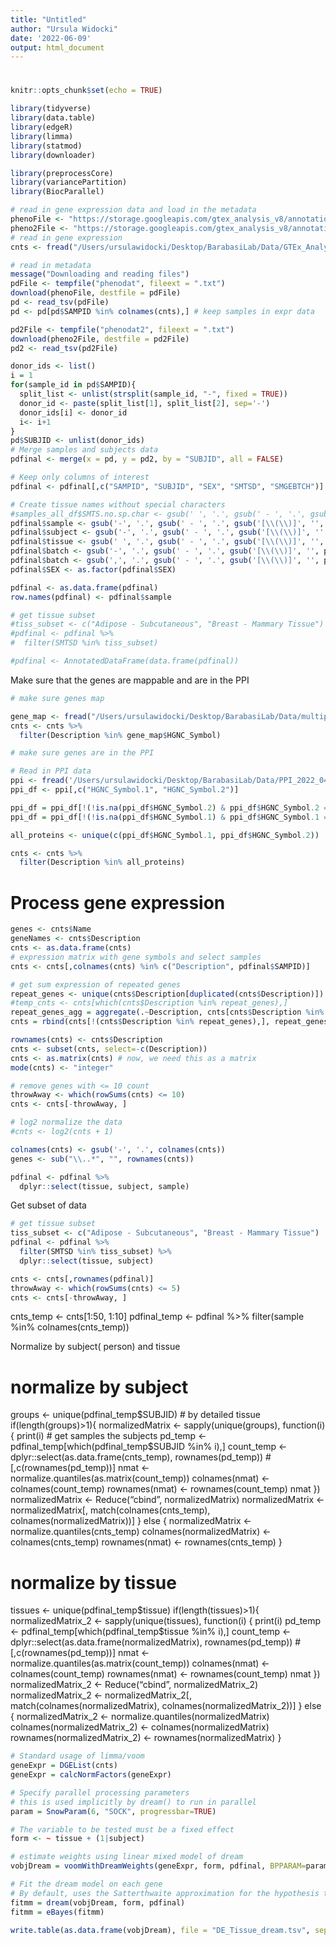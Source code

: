 ```yaml
---
title: "Untitled"
author: "Ursula Widocki"
date: '2022-06-09'
output: html_document
---
```


######################################################################################
#
#
#
######################################################################################


```r
knitr::opts_chunk$set(echo = TRUE)
```

```r
library(tidyverse)
library(data.table)
library(edgeR)
library(limma)
library(statmod)
library(downloader)

library(preprocessCore)
library(variancePartition)
library(BiocParallel)


```

```r
# read in gene expression data and load in the metadata
phenoFile <- "https://storage.googleapis.com/gtex_analysis_v8/annotations/GTEx_Analysis_v8_Annotations_SampleAttributesDS.txt"
pheno2File <- "https://storage.googleapis.com/gtex_analysis_v8/annotations/GTEx_Analysis_v8_Annotations_SubjectPhenotypesDS.txt"
# read in gene expression
cnts <- fread("/Users/ursulawidocki/Desktop/BarabasiLab/Data/GTEx_Analysis_2017-06-05_v8_RNASeQCv1.1.9_gene_reads.gct")

# read in metadata
message("Downloading and reading files")
pdFile <- tempfile("phenodat", fileext = ".txt")
download(phenoFile, destfile = pdFile)
pd <- read_tsv(pdFile)
pd <- pd[pd$SAMPID %in% colnames(cnts),] # keep samples in expr data

pd2File <- tempfile("phenodat2", fileext = ".txt")
download(pheno2File, destfile = pd2File)
pd2 <- read_tsv(pd2File)

donor_ids <- list()
i = 1
for(sample_id in pd$SAMPID){
  split_list <- unlist(strsplit(sample_id, "-", fixed = TRUE))
  donor_id <- paste(split_list[1], split_list[2], sep='-')
  donor_ids[i] <- donor_id
  i<- i+1
}
pd$SUBJID <- unlist(donor_ids)
# Merge samples and subjects data
pdfinal <- merge(x = pd, y = pd2, by = "SUBJID", all = FALSE)

# Keep only columns of interest
pdfinal <- pdfinal[,c("SAMPID", "SUBJID", "SEX", "SMTSD", "SMGEBTCH")]

# Create tissue names without special characters
#samples_all_df$SMTS.no.sp.char <- gsub(' ', '.', gsub(' - ', '.', gsub('[\\(\\)]', '', samples_all_df$SMTS)))
pdfinal$sample <- gsub('-', '.', gsub(' - ', '.', gsub('[\\(\\)]', '', pdfinal$SAMPID)))
pdfinal$subject <- gsub('-', '.', gsub(' - ', '.', gsub('[\\(\\)]', '', pdfinal$SUBJID)))
pdfinal$tissue <- gsub(' ', '.', gsub(' - ', '.', gsub('[\\(\\)]', '', pdfinal$SMTSD)))
pdfinal$batch <- gsub('-', '.', gsub(' - ', '.', gsub('[\\(\\)]', '', pdfinal$SMGEBTCH)))
pdfinal$batch <- gsub(',', '.', gsub(' - ', '.', gsub('[\\(\\)]', '', pdfinal$batch)))
pdfinal$SEX <- as.factor(pdfinal$SEX)

pdfinal <- as.data.frame(pdfinal)
row.names(pdfinal) <- pdfinal$sample

# get tissue subset
#tiss_subset <- c("Adipose - Subcutaneous", "Breast - Mammary Tissue")
#pdfinal <- pdfinal %>% 
#  filter(SMTSD %in% tiss_subset)

#pdfinal <- AnnotatedDataFrame(data.frame(pdfinal))
```

Make sure that the genes are mappable and are in the PPI
```r
# make sure genes map

gene_map <- fread("/Users/ursulawidocki/Desktop/BarabasiLab/Data/multiple_hgnc_dict_set_2022-04-04.txt")
cnts <- cnts %>%
  filter(Description %in% gene_map$HGNC_Symbol)

```

```r
# make sure genes are in the PPI

# Read in PPI data
ppi <- fread('/Users/ursulawidocki/Desktop/BarabasiLab/Data/PPI_2022_04042022.csv')
ppi_df <- ppi[,c("HGNC_Symbol.1", "HGNC_Symbol.2")]

ppi_df = ppi_df[!(!is.na(ppi_df$HGNC_Symbol.2) & ppi_df$HGNC_Symbol.2 ==""), ]
ppi_df = ppi_df[!(!is.na(ppi_df$HGNC_Symbol.1) & ppi_df$HGNC_Symbol.1 ==""), ]

all_proteins <- unique(c(ppi_df$HGNC_Symbol.1, ppi_df$HGNC_Symbol.2))

cnts <- cnts %>%
  filter(Description %in% all_proteins)
```

# Process gene expression
```r
genes <- cnts$Name
geneNames <- cnts$Description
cnts <- as.data.frame(cnts)
# expression matrix with gene symbols and select samples
cnts <- cnts[,colnames(cnts) %in% c("Description", pdfinal$SAMPID)] 

# get sum expression of repeated genes
repeat_genes <- unique(cnts$Description[duplicated(cnts$Description)])
#temp_cnts <- cnts[which(cnts$Description %in% repeat_genes),]
repeat_genes_agg = aggregate(.~Description, cnts[cnts$Description %in% repeat_genes,], sum)
cnts = rbind(cnts[!(cnts$Description %in% repeat_genes),], repeat_genes_agg)

rownames(cnts) <- cnts$Description
cnts <- subset(cnts, select=-c(Description))
cnts <- as.matrix(cnts) # now, we need this as a matrix
mode(cnts) <- "integer"

# remove genes with <= 10 count
throwAway <- which(rowSums(cnts) <= 10) 
cnts <- cnts[-throwAway, ]

# log2 normalize the data
#cnts <- log2(cnts + 1)

colnames(cnts) <- gsub('-', '.', colnames(cnts))
genes <- sub("\\..*", "", rownames(cnts))
```

```r
pdfinal <- pdfinal %>%
  dplyr::select(tissue, subject, sample)
```


Get subset of data
```r
# get tissue subset
tiss_subset <- c("Adipose - Subcutaneous", "Breast - Mammary Tissue")
pdfinal <- pdfinal %>% 
  filter(SMTSD %in% tiss_subset) %>%
  dplyr::select(tissue, subject)

cnts <- cnts[,rownames(pdfinal)]
throwAway <- which(rowSums(cnts) <= 5) 
cnts <- cnts[-throwAway, ]

```


cnts_temp <- cnts[1:50, 1:10]
pdfinal_temp <- pdfinal %>% filter(sample %in% colnames(cnts_temp))


Normalize by subject( person) and tissue

# normalize by subject

groups <- unique(pdfinal_temp$SUBJID) # by detailed tissue
if(length(groups)>1){
      normalizedMatrix <- sapply(unique(groups), function(i) {
        print(i)
        # get samples the subjects
        pd_temp <- pdfinal_temp[which(pdfinal_temp$SUBJID %in% i),]
        count_temp <- dplyr::select(as.data.frame(cnts_temp), rownames(pd_temp)) #[,c(rownames(pd_temp))]
        nmat <- normalize.quantiles(as.matrix(count_temp))
        colnames(nmat) <- colnames(count_temp)
        rownames(nmat) <- rownames(count_temp)
        nmat
      })
      normalizedMatrix <- Reduce("cbind", normalizedMatrix)
      normalizedMatrix <- normalizedMatrix[, match(colnames(cnts_temp),
                                                   colnames(normalizedMatrix))]
    } else {
      normalizedMatrix <- normalize.quantiles(cnts_temp)
      colnames(normalizedMatrix) <- colnames(cnts_temp)
      rownames(nmat) <- rownames(cnts_temp)
    }




# normalize by tissue

tissues <- unique(pdfinal_temp$tissue)
if(length(tissues)>1){
      normalizedMatrix_2 <- sapply(unique(tissues), function(i) {
        print(i)
        pd_temp <- pdfinal_temp[which(pdfinal_temp$tissue %in% i),]
        count_temp <- dplyr::select(as.data.frame(normalizedMatrix), rownames(pd_temp)) #[,c(rownames(pd_temp))]
        nmat <- normalize.quantiles(as.matrix(count_temp))
        colnames(nmat) <- colnames(count_temp)
        rownames(nmat) <- rownames(count_temp)
        nmat
      })
      normalizedMatrix_2 <- Reduce("cbind", normalizedMatrix_2)
      normalizedMatrix_2 <- normalizedMatrix_2[, match(colnames(normalizedMatrix),
                                                   colnames(normalizedMatrix_2))]
    } else {
      normalizedMatrix_2 <- normalize.quantiles(normalizedMatrix)
      colnames(normalizedMatrix_2) <- colnames(normalizedMatrix)
      rownames(normalizedMatrix_2) <- rownames(normalizedMatrix)
    }

```r
# Standard usage of limma/voom
geneExpr = DGEList(cnts)
geneExpr = calcNormFactors(geneExpr)
```

```r
# Specify parallel processing parameters
# this is used implicitly by dream() to run in parallel
param = SnowParam(6, "SOCK", progressbar=TRUE)

# The variable to be tested must be a fixed effect
form <- ~ tissue + (1|subject)

# estimate weights using linear mixed model of dream
vobjDream = voomWithDreamWeights(geneExpr, form, pdfinal, BPPARAM=param)

# Fit the dream model on each gene
# By default, uses the Satterthwaite approximation for the hypothesis test
fitmm = dream(vobjDream, form, pdfinal)
fitmm = eBayes(fitmm)
```

```r
write.table(as.data.frame(vobjDream), file = "DE_Tissue_dream.tsv", sep = "/t", row.names = T, col.names = T)
```









